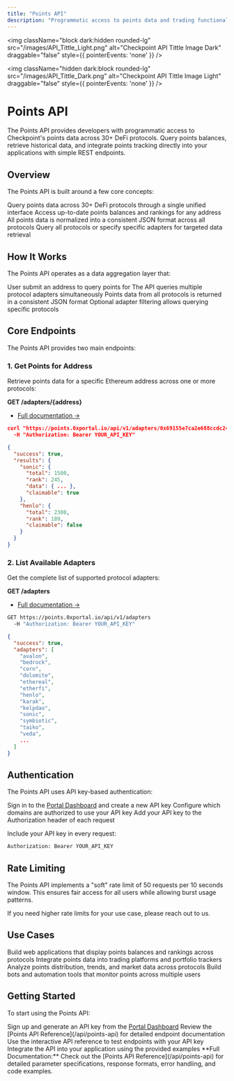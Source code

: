```yaml
---
title: "Points API"
description: "Programmatic access to points data and trading functionality"
---
```

<img 
  className="block dark:hidden rounded-lg" 
  src="/images/API_Tittle_Light.png" 
  alt="Checkpoint API Tittle Image Dark"
  draggable="false"
  style={{ pointerEvents: 'none' }}
/>

<img 
  className="hidden dark:block rounded-lg" 
  src="/images/API_Tittle_Dark.png" 
  alt="Checkpoint API Tittle Image Light"
  draggable="false"
  style={{ pointerEvents: 'none' }}
/>

# Points API

The Points API provides developers with programmatic access to Checkpoint's points data across 30+ DeFi protocols. Query points balances, retrieve historical data, and integrate points tracking directly into your applications with simple REST endpoints.

## Overview

The Points API is built around a few core concepts:

<CardGroup cols={2}>
  <Card title="Multi-Protocol Support" icon="layer-group" color="#32cd32">
    Query points data across 30+ DeFi protocols through a single unified interface
  </Card>
  <Card title="Real-time Data" icon="clock" color="#32cd32">
    Access up-to-date points balances and rankings for any address
  </Card>
  <Card title="Normalized Data Format" icon="code" color="#32cd32">
    All points data is normalized into a consistent JSON format across all protocols
  </Card>
  <Card title="Flexible Queries" icon="sliders" color="#32cd32">
    Query all protocols or specify specific adapters for targeted data retrieval
  </Card>
</CardGroup>

## How It Works

The Points API operates as a data aggregation layer that:

<Steps>
  <Step title="Accepts Address Query">
    User submit an address to query points for
  </Step>
  <Step title="Aggregates Protocol Data">
    The API queries multiple protocol adapters simultaneously
  </Step>
  <Step title="Returns Unified Response">
    Points data from all protocols is returned in a consistent JSON format
  </Step>
  <Step title="Supports Selective Queries">
    Optional adapter filtering allows querying specific protocols
  </Step>
</Steps>

## Core Endpoints

The Points API provides two main endpoints:

### 1. Get Points for Address

Retrieve points data for a specific Ethereum address across one or more protocols:

**GET /adapters/\{address\}**

- [Full documentation →](/api-reference/points/get-points-data-for-a-specific-address)

```json Example Request
curl "https://points.0xportal.io/api/v1/adapters/0x69155e7ca2e688ccdc247f6c4ddf374b3ae77bd6?adapters=sonic,henlo" \
  -H "Authorization: Bearer YOUR_API_KEY"
```

```json Example Response
{
  "success": true,
  "results": {
    "sonic": {
      "total": 1500,
      "rank": 245,
      "data": { ... },
      "claimable": true
    },
    "henlo": {
      "total": 2300,
      "rank": 189,
      "claimable": false
    }
  }
}
```

### 2. List Available Adapters

Get the complete list of supported protocol adapters:

**GET /adapters**

- [Full documentation →](/api-reference/points/list-all-available-adapters)

```bash Example Request
GET https://points.0xportal.io/api/v1/adapters
  -H "Authorization: Bearer YOUR_API_KEY"
```

```json Example Response
{
  "success": true,
  "adapters": [
    "avalon",
    "bedrock",
    "corn",
    "dolomite",
    "ethereal",
    "etherfi",
    "henlo",
    "karak",
    "kelpdao",
    "sonic",
    "symbiotic",
    "taiko",
    "veda",
    ...
  ]
}
```

## Authentication

The Points API uses API key-based authentication:

<Steps>
  <Step title="Generate API Key">
    Sign in to the <a href="https://points.0xportal.io/apikeys" target="_blank">Portal Dashboard</a> and create a new API key
  </Step>
  <Step title="Specify Authorized Domains">
    Configure which domains are authorized to use your API key
  </Step>
  <Step title="Include in Requests">
    Add your API key to the Authorization header of each request
  </Step>
</Steps>

Include your API key in every request:

```bash
Authorization: Bearer YOUR_API_KEY
```

## Rate Limiting

The Points API implements a "soft" rate limit of 50 requests per 10 seconds window. This ensures fair access for all users while allowing burst usage patterns.

If you need higher rate limits for your use case, please reach out to us.

## Use Cases

<CardGroup cols={2}>
  <Card title="Points Dashboard" icon="chart-line" color="#32cd32">
    Build web applications that display points balances and rankings across protocols
  </Card>
  <Card title="Trading Integrations" icon="arrows-repeat" color="#32cd32">
    Integrate points data into trading platforms and portfolio trackers
  </Card>
  <Card title="Analytics Platforms" icon="magnifying-glass" color="#32cd32">
    Analyze points distribution, trends, and market data across protocols
  </Card>
  <Card title="Automated Tools" icon="robot" color="#32cd32">
    Build bots and automation tools that monitor points across multiple users
  </Card>
</CardGroup>

## Getting Started

To start using the Points API:

<Steps>
  <Step title="Get API Key">
    Sign up and generate an API key from the <a href="https://points.0xportal.io/apikeys" target="_blank">Portal Dashboard</a>
  </Step>
  <Step title="Explore Endpoints">
    Review the [Points API Reference](/api/points-api) for detailed endpoint documentation
  </Step>
  <Step title="Test Integration">
    Use the interactive API reference to test endpoints with your API key
  </Step>
  <Step title="Build Your App">
    Integrate the API into your application using the provided examples
  </Step>
</Steps>

<Note>
**Full Documentation:** Check out the [Points API Reference](/api/points-api) for detailed parameter specifications, response formats, error handling, and code examples.
</Note>
